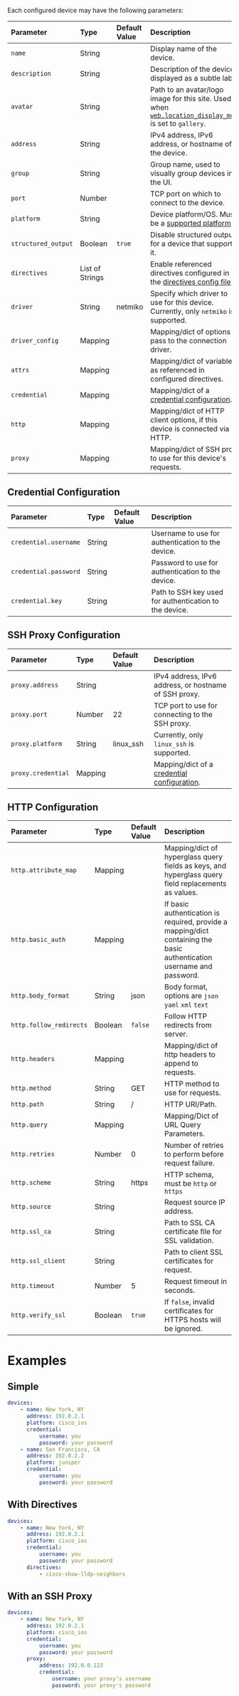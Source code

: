 Each configured device may have the following parameters:

| Parameter           | Type            | Default Value | Description                                                                                                                             |
| :------------------ | :-------------- | :------------ | :-------------------------------------------------------------------------------------------------------------------------------------- |
| `name`              | String          |               | Display name of the device.                                                                                                             |
| `description`       | String          |               | Description of the device, displayed as a subtle label.                                                                                 |
| `avatar`            | String          |               | Path to an avatar/logo image for this site. Used when [`web.location_display_mode`](/config-file-reference/web-ui) is set to `gallery`. |
| `address`           | String          |               | IPv4 address, IPv6 address, or hostname of the device.                                                                                  |
| `group`             | String          |               | Group name, used to visually group devices in the UI.                                                                                   |
| `port`              | Number          |               | TCP port on which to connect to the device.                                                                                             |
| `platform`          | String          |               | Device platform/OS. Must be a [supported platform](/supported-platforms).                                                               |
| `structured_output` | Boolean         | `true`        | Disable structured output for a device that supports it.                                                                                |
| `directives`        | List of Strings |               | Enable referenced directives configured in the [directives config file](/configuration/directives-file-reference).                      |
| `driver`            | String          | netmiko       | Specify which driver to use for this device. Currently, only `netmiko` is supported.                                                    |
| `driver_config`     | Mapping         |               | Mapping/dict of options to pass to the connection driver.                                                                               |
| `attrs`             | Mapping         |               | Mapping/dict of variables, as referenced in configured directives.                                                                      |
| `credential`        | Mapping         |               | Mapping/dict of a [credential configuration](#credential-onfiguration).                                                                 |
| `http`              | Mapping         |               | Mapping/dict of HTTP client options, if this device is connected via HTTP.                                                              |
| `proxy`             | Mapping         |               | Mapping/dict of SSH proxy to use for this device's requests.                                                                            |

## Credential Configuration

| Parameter             | Type   | Default Value | Description                                            |
| :-------------------- | :----- | :------------ | :----------------------------------------------------- |
| `credential.username` | String |               | Username to use for authentication to the device.      |
| `credential.password` | String |               | Password to use for authentication to the device.      |
| `credential.key`      | String |               | Path to SSH key used for authentication to the device. |

## SSH Proxy Configuration

| Parameter          | Type    | Default Value | Description                                                             |
| :----------------- | :------ | :------------ | :---------------------------------------------------------------------- |
| `proxy.address`    | String  |               | IPv4 address, IPv6 address, or hostname of SSH proxy.                   |
| `proxy.port`       | Number  | 22            | TCP port to use for connecting to the SSH proxy.                        |
| `proxy.platform`   | String  | linux_ssh     | Currently, only `linux_ssh` is supported.                               |
| `proxy.credential` | Mapping |               | Mapping/dict of a [credential configuration](#credential-onfiguration). |

## HTTP Configuration

| Parameter               | Type    | Default Value | Description                                                                                                            |
| :---------------------- | :------ | :------------ | :--------------------------------------------------------------------------------------------------------------------- |
| `http.attribute_map`    | Mapping |               | Mapping/dict of hyperglass query fields as keys, and hyperglass query field replacements as values.                    |
| `http.basic_auth`       | Mapping |               | If basic authentication is required, provide a mapping/dict containing the basic authentication username and password. |
| `http.body_format`      | String  | json          | Body format, options are `json` `yaml` `xml` `text`                                                                    |
| `http.follow_redirects` | Boolean | `false`       | Follow HTTP redirects from server.                                                                                     |
| `http.headers`          | Mapping |               | Mapping/dict of http headers to append to requests.                                                                    |
| `http.method`           | String  | GET           | HTTP method to use for requests.                                                                                       |
| `http.path`             | String  | /             | HTTP URI/Path.                                                                                                         |
| `http.query`            | Mapping |               | Mapping/Dict of URL Query Parameters.                                                                                  |
| `http.retries`          | Number  | 0             | Number of retries to perform before request failure.                                                                   |
| `http.scheme`           | String  | https         | HTTP schema, must be `http` or `https`                                                                                 |
| `http.source`           | String  |               | Request source IP address.                                                                                             |
| `http.ssl_ca`           | String  |               | Path to SSL CA certificate file for SSL validation.                                                                    |
| `http.ssl_client`       | String  |               | Path to client SSL certificates for request.                                                                           |
| `http.timeout`          | Number  | 5             | Request timeout in seconds.                                                                                            |
| `http.verify_ssl`       | Boolean | `true`        | If `false`, invalid certificates for HTTPS hosts will be ignored.                                                      |

# Examples

## Simple

```yaml filename="devices.yaml" copy
devices:
    - name: New York, NY
      address: 192.0.2.1
      platform: cisco_ios
      credential:
          username: you
          password: your password
    - name: San Francisco, CA
      address: 192.0.2.2
      platform: juniper
      credential:
          username: you
          password: your password
```

## With Directives

```yaml filename="devices.yaml" copy {8-9}
devices:
    - name: New York, NY
      address: 192.0.2.1
      platform: cisco_ios
      credential:
          username: you
          password: your password
      directives:
          - cisco-show-lldp-neighbors
```

## With an SSH Proxy

```yaml filename="devices.yaml" copy {8-12}
devices:
    - name: New York, NY
      address: 192.0.2.1
      platform: cisco_ios
      credential:
          username: you
          password: your password
      proxy:
          address: 192.0.0.123
          credential:
              username: your proxy's username
              password: your proxy's password
```
